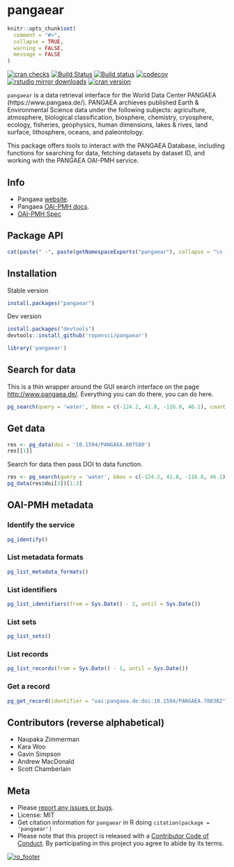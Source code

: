 pangaear
========

```r
knitr::opts_chunk$set(
  comment = "#>",
  collapse = TRUE,
  warning = FALSE,
  message = FALSE
)
```

[![cran checks](https://cranchecks.info/badges/worst/pangaear)](https://cranchecks.info/pkgs/pangaear)
[![Build Status](https://travis-ci.org/ropensci/pangaear.svg?branch=master)](https://travis-ci.org/ropensci/pangaear)
[![Build status](https://ci.appveyor.com/api/projects/status/564oioj2oyefax08?svg=true)](https://ci.appveyor.com/project/sckott/pangaear)
[![codecov](https://codecov.io/gh/ropensci/pangaear/branch/master/graph/badge.svg)](https://codecov.io/gh/ropensci/pangaear)
[![rstudio mirror downloads](https://cranlogs.r-pkg.org/badges/pangaear)](https://github.com/metacran/cranlogs.app)
[![cran version](https://www.r-pkg.org/badges/version/pangaear)](https://cran.r-project.org/package=pangaear)

`pangaear` is a data retrieval interface for the World Data Center PANGAEA (https://www.pangaea.de/). PANGAEA archieves published Earth & Environmental Science data under the following subjects: agriculture, atmosphere, biological classification, biosphere, chemistry, cryosphere, ecology, fisheries, geophysics, human dimensions, lakes & rives, land surface, lithosphere, oceans, and paleontology.

This package offers tools to interact with the PANGAEA Database, including functions for searching for data, fetching datasets by dataset ID, and working with the PANGAEA OAI-PMH service.

## Info

* Pangaea [website](https://www.pangaea.de/).
* Pangaea [OAI-PMH docs](https://wiki.pangaea.de/wiki/OAI-PMH).
* [OAI-PMH Spec](http://www.openarchives.org/OAI/openarchivesprotocol.html)

## Package API

```r
cat(paste(" -", paste(getNamespaceExports("pangaear"), collapse = "\n - ")))
```

## Installation

Stable version

```r
install.packages("pangaear")
```

Dev version

```r
install.packages("devtools")
devtools::install_github('ropensci/pangaear')
```

```r
library('pangaear')
```

## Search for data

This is a thin wrapper around the GUI search interface on the page [http://www.pangaea.de/](http://www.pangaea.de/). Everything you can do there, you can do here.

```r
pg_search(query = 'water', bbox = c(-124.2, 41.8, -116.8, 46.1), count = 3)
```

## Get data

```r
res <- pg_data(doi = '10.1594/PANGAEA.807580')
res[[1]]
```

Search for data then pass DOI to data function.

```r
res <- pg_search(query = 'water', bbox = c(-124.2, 41.8, -116.8, 46.1), count = 3)
pg_data(res$doi[3])[1:3]
```

## OAI-PMH metadata

### Identify the service

```r
pg_identify()
```

### List metadata formats

```r
pg_list_metadata_formats()
```

### List identifiers

```r
pg_list_identifiers(from = Sys.Date() - 2, until = Sys.Date())
```

### List sets

```r
pg_list_sets()
```

### List records

```r
pg_list_records(from = Sys.Date() - 1, until = Sys.Date())
```

### Get a record

```r
pg_get_record(identifier = "oai:pangaea.de:doi:10.1594/PANGAEA.788382")
```

## Contributors (reverse alphabetical)

* Naupaka Zimmerman
* Kara Woo
* Gavin Simpson
* Andrew MacDonald
* Scott Chamberlain

## Meta

* Please [report any issues or bugs](https://github.com/ropensci/pangaear/issues).
* License: MIT
* Get citation information for `pangaear` in R doing `citation(package = 'pangaear')`
* Please note that this project is released with a [Contributor Code of Conduct](CODE_OF_CONDUCT.md). By participating in this project you agree to abide by its terms.

[![ro_footer](https://ropensci.org/public_images/github_footer.png)](https://ropensci.org)
